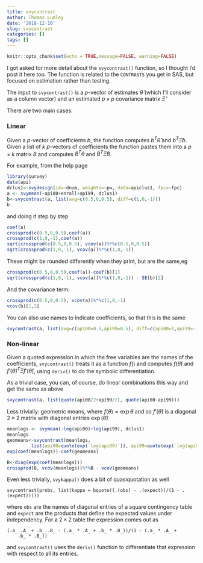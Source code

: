 ```yaml
---
title: svycontrast
author: Thomas Lumley
date: '2018-12-10'
slug: svycontrast
categories: []
tags: []
---
```



```r
knitr::opts_chunk$set(echo = TRUE,message=FALSE, warning=FALSE)
```


I got asked for more detail about the `svycontrast()` function, so I thought I'd post it here too.  The function is related to the `CONTRASTS` you get in SAS, but focused on estimation rather than testing. 

The input to `svycontrast()` is a $p$-vector of estimates $\hat\theta$ (which I'll consider as a column vector) and an estimated $p\times p$ covariance matrix $\hat\Xi$

There are two main cases:

### Linear
Given a  $p$-vector of coefficients $b$, the function computes $b^T\hat\theta$ and $b^T\hat\Xi b$.  Given a list of $k$ $p$-vectors of coefficients the function pastes them into a $p\times k$ matrix $B$ and computes $B^T\theta$ and $B^T\hat\Xi B$. 

For example, from the help page
```r
library(survey)
data(api)
dclus1<-svydesign(id=~dnum, weights=~pw, data=apiclus1, fpc=~fpc)
a <- svymean(~api00+enroll+api99, dclus1)
b<-svycontrast(a, list(avg=c(0.5,0,0.5), diff=c(1,0,-1)))
b
```

and doing it step by step

```r
coef(a)
crossprod(c(0.5,0,0.5),coef(a))
crossprod(c(1,0,-1),coef(a))
sqrt(crossprod(c(0.5,0,0.5), vcov(a))%*%c(0.5,0,0.5))
sqrt(crossprod(c(1,0,-1), vcov(a))%*%c(1,0,-1))
```

These might be rounded differently when they print, but are the same,eg
```r
crossprod(c(0.5,0,0.5),coef(a))-coef(b)[1]
sqrt(crossprod(c(1,0,-1), vcov(a))%*%c(1,0,-1)) - SE(b)[2]
```

And the covariance term:
```r
crossprod(c(0.5,0,0.5), vcov(a))%*%c(1,0,-1)
vcov(b)[1,2]
```

You can also use names to indicate coefficients, so that this is the same
```r
svycontrast(a, list(avg=c(api00=0.5,api99=0.5), diff=c(api00=1,api99=-1)))
```

### Non-linear

Given a quoted expression in which the free variables are the names of the coefficients, `svycontrast()` treats it as a function $f()$ and computes $f(\hat \theta)$ and $f'(\hat\theta)^T\hat\Xi f'(\hat\theta)$, using `deriv()` to do the symbolic differentiation.

As a trivial case, you can, of course, do linear combinations this way and get the same as above
```r
svycontrast(a, list(quote(api00/2+api99/2), quote(api00-api99)))
```
 
Less trivially: geometric means, where $f(\theta)=\exp\theta$ and so $f'(\hat\theta)$ is a diagonal $2\times 2$ matrix with diagonal entries $\exp(\hat\theta)$
```r
meanlogs <- svymean(~log(api00)+log(api99), dclus1)
meanlogs
geomeans<-svycontrast(meanlogs,
         list(api00=quote(exp(`log(api00)`)), api99=quote(exp(`log(api99)`))))
exp(coef(meanlogs))-coef(geomeans)

B<-diag(exp(coef(meanlogs)))
crossprod(B, vcov(meanlogs))%*%B - vcov(geomeans)
```    

Even less trivially, `svykappa()` does a bit of quasiquotation as well
```
svycontrast(probs, list(kappa = bquote((.(obs) - .(expect))/(1 - .(expect)))))
```
where `obs` are the names of diagonal entries of a square contingency table and `expect` are the products that define the expected values under independency. For a $2\times 2$ table the expression comes out as
```
(.a_..A_ + .b_..B_ - (.a_ * .A_ + .b_ * .B_))/(1 - (.a_ * .A_ + 
    .b_ * .B_))
```
and `svycontrast()` uses the `deriv()` function to differentiate that expression with respect to all its entries. 